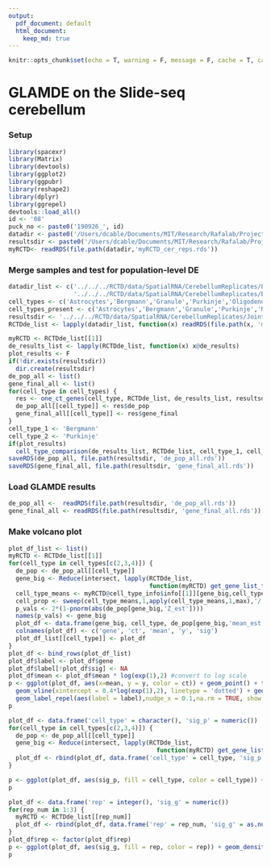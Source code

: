 ```yaml
---
output:  
  pdf_document: default
  html_document:
    keep_md: true
---
```


```r
knitr::opts_chunk$set(echo = T, warning = F, message = F, cache = T, cache.lazy = FALSE, results = 'hide')
```

# GLAMDE on the Slide-seq cerebellum

### Setup

```r
library(spacexr)
library(Matrix)
library(devtools)
library(ggplot2)
library(ggpubr)
library(reshape2)
library(dplyr)
library(ggrepel)
devtools::load_all()
id <- '08'
puck_no <- paste0('190926_', id)
datadir <- paste0('/Users/dcable/Documents/MIT/Research/Rafalab/Projects/slideseq/Cell Demixing/ContentStructure/RCTD/data/SpatialRNA/CerebellumReplicates/Puck_', '190926_11')
resultsdir <- paste0('/Users/dcable/Documents/MIT/Research/Rafalab/Projects/slideseq/Cell Demixing/ContentStructure/RCTD/data/SpatialRNA/CerebellumReplicates/Puck_', puck_no)
myRCTD<- readRDS(file.path(datadir,'myRCTD_cer_reps.rds'))
```

### Merge samples and test for population-level DE

```r
datadir_list <- c('../../../RCTD/data/SpatialRNA/CerebellumReplicates/Puck_190926_08', '../../../RCTD/data/SpatialRNA/CerebellumReplicates/Puck_190926_09',
                  '../../../RCTD/data/SpatialRNA/CerebellumReplicates/Puck_190926_11')
cell_types <- c('Astrocytes','Bergmann','Granule','Purkinje','Oligodendrocytes')
cell_types_present <- c('Astrocytes','Bergmann','Granule','Purkinje','MLI1','MLI2','Oligodendrocytes')
resultsdir <- '../../../RCTD/data/SpatialRNA/CerebellumReplicates/JointResults/'
RCTDde_list <- lapply(datadir_list, function(x) readRDS(file.path(x, 'myRCTDde.rds')))
```

```r
myRCTD <- RCTDde_list[[1]]
de_results_list <- lapply(RCTDde_list, function(x) x@de_results)
plot_results <- F
if(!dir.exists(resultsdir))
  dir.create(resultsdir)
de_pop_all <- list()
gene_final_all <- list()
for(cell_type in cell_types) {
  res <- one_ct_genes(cell_type, RCTDde_list, de_results_list, resultsdir, cell_types_present, plot_results = plot_results)
  de_pop_all[[cell_type]] <- res$de_pop
  gene_final_all[[cell_type]] <- res$gene_final
}
cell_type_1 <- 'Bergmann'
cell_type_2 <- 'Purkinje'
if(plot_results)
  cell_type_comparison(de_results_list, RCTDde_list, cell_type_1, cell_type_2, cell_types_present)
saveRDS(de_pop_all, file.path(resultsdir, 'de_pop_all.rds'))
saveRDS(gene_final_all, file.path(resultsdir, 'gene_final_all.rds'))
```

### Load GLAMDE results

```r
de_pop_all <-  readRDS(file.path(resultsdir, 'de_pop_all.rds'))
gene_final_all <- readRDS(file.path(resultsdir, 'gene_final_all.rds'))
```

### Make volcano plot

```r
plot_df_list <- list()
myRCTD <- RCTDde_list[[1]]
for(cell_type in cell_types[c(2,3,4)]) {
  de_pop <- de_pop_all[[cell_type]]
  gene_big <- Reduce(intersect, lapply(RCTDde_list, 
                                       function(myRCTD) get_gene_list_type_wrapper(myRCTD, cell_type, cell_types_present)))
  cell_type_means <- myRCTD@cell_type_info$info[[1]][gene_big,cell_types_present]
  cell_prop <- sweep(cell_type_means,1,apply(cell_type_means,1,max),'/')
  p_vals <- 2*(1-pnorm(abs(de_pop[gene_big,'Z_est'])))
  names(p_vals) <- gene_big
  plot_df <- data.frame(gene_big, cell_type, de_pop[gene_big,'mean_est'], -log(pmax(p_vals,1e-16),10),  gene_big %in% gene_final_all[[cell_type]])
  colnames(plot_df) <- c('gene', 'ct', 'mean', 'y', 'sig')
  plot_df_list[[cell_type]] <- plot_df
}
plot_df <- bind_rows(plot_df_list)
plot_df$label <- plot_df$gene
plot_df$label[!plot_df$sig] <- NA
plot_df$mean <- plot_df$mean * log(exp(1),2) #convert to log scale
p <- ggplot(plot_df, aes(x=mean, y = y, color = ct)) + geom_point() + theme_classic()  +
  geom_vline(xintercept = 0.4*log(exp(1),2), linetype = 'dotted') + geom_vline(xintercept = -0.4*log(exp(1),2), linetype = 'dotted') +
  geom_label_repel(aes(label = label),nudge_x = 0.1,na.rm = TRUE, show.legend = FALSE) + labs(color = 'Cell Type') + xlab('Estimated cell type-specific DE') + ylab('GLAMDE p-value') + scale_y_continuous(lim = c(0,16.01), breaks = c(0,5,10,15),labels = c("10^0", "10^(-5)", "10^(-10)","10^(-15)") )
p
```

```r
plot_df <- data.frame('cell_type' = character(), 'sig_p' = numeric())
for(cell_type in cell_types[c(2,3,4)]) {
  de_pop <- de_pop_all[[cell_type]]
  gene_big <- Reduce(intersect, lapply(RCTDde_list, 
                                         function(myRCTD) get_gene_list_type_wrapper(myRCTD, cell_type, cell_types_present)))
  plot_df <- rbind(plot_df, data.frame('cell_type' = cell_type, 'sig_p' = de_pop[gene_big, 'sig_p']))
} 

p <- ggplot(plot_df, aes(sig_p, fill = cell_type, color = cell_type)) + geom_density(alpha = 0.3) + theme_classic() + ylab('Density of genes') + scale_fill_discrete("Cell type") + scale_color_discrete("Cell type") + xlab('Standard deviation of batch effect across replicates')
p
```

```r

plot_df <- data.frame('rep' = integer(), 'sig_g' = numeric())
for(rep_num in 1:3) {
  myRCTD <- RCTDde_list[[rep_num]]
  plot_df <- rbind(plot_df, data.frame('rep' = rep_num, 'sig_g' = as.numeric(myRCTD@de_results$gene_fits$sigma_g)/100))
} 
plot_df$rep <- factor(plot_df$rep)
p <- ggplot(plot_df, aes(sig_g, fill = rep, color = rep)) + geom_density(alpha = 0.3) + theme_classic() + ylab('Density of genes') + scale_fill_discrete("Replicate") + scale_color_discrete("Replicate") + xlab('Gene specific overdispersion magnitude')
p
```
